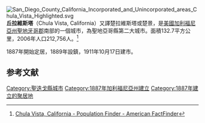 {{noteTA
|1=zh-hant:聖地牙哥郡; zh-hans:圣迭戈县;
}}
[[File:San_Diego_County_California_Incorporated_and_Unincorporated_areas_Chula_Vista_Highlighted.svg|right]]
'''丘拉維斯塔'''（Chula Vista, California）又譯楚拉維斯塔或楚景，是[[美國|美國]][[加利福尼亞州|加利福尼亞州]][[聖地牙哥郡|聖地牙哥郡]]南部的一個城市，為聖地亞哥縣第二大城市。面積132.7平方公里，2006年人口212,756人。<ref>[http://factfinder.census.gov/servlet/SAFFPopulation?_event=Search&geo_id=16000US1255775&_geoContext=01000US%7C04000US12%7C16000US1255775&_street=&_county=Chula+Vista+city&_cityTown=Chula+Vista+city&_state=04000US06&_zip=&_lang=en&_sse=on&ActiveGeoDiv=geoSelect&_useEV=&pctxt=fph&pgsl=160&_submenuId=population_0&ds_name=null&_ci_nbr=null&qr_name=&reg=%3Anull&_keyword=&_industry= Chula Vista, California - Population Finder - American FactFinder]{{Dead link|date=2020年4月 |bot=InternetArchiveBot |fix-attempted=yes }}</ref>

1887年開始定居，1889年設鎮，1911年10月17日建市。

== 参考文献 ==
<div class="references-small">
<references />
</div>
{{聖地牙哥縣 (加利福尼亞州)}}
{{California}}

[[Category:聖迭戈縣城市|Category:聖迭戈縣城市]]
[[Category:1887年加利福尼亞州建立|Category:1887年加利福尼亞州建立]]
[[Category:1887年建立的聚居地|Category:1887年建立的聚居地]]